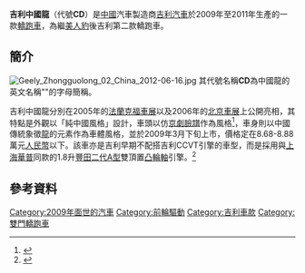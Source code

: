 {{Infobox automobile
| name = 吉利中國龍
| image = Geely Zhongguolong 01 China 2012-06-16.jpg
| aka = 吉利CD
| assembly = {{CHN}}[[浙江省|浙江省]][[臨海市|臨海市]]城東經濟開發區<ref>{{cite web|url=http://www.zqzd.com/ProductCategory/Detail/0712A332|title=吉利牌JL7185BD型轿车|publisher=專汽之都|date=2010-08-24}}</ref>
| manufacturer = [[吉利汽車|吉利汽車]]
| predecessor = [[吉利美人豹|吉利美人豹]]
| caption = 拍攝於[[上海市|上海市]][[靜安區|靜安區]]
| production = 2009–2011年
| body_style = 兩門[[轎跑車|轎跑車]]
| engine = 1.5 升''[[豐田二代A型引擎#引擎型號#5A|MR479QA]]'' [[直列四缸引擎|I4]]<br>1.8 升''[[豐田二代A型引擎#引擎型號#7A|JL481Q]]'' [[直列四缸引擎|I4]]
| transmission = 五速[[手排|手排]]<br>四速[[自排|自排]]
| wheelbase            = {{convert|1453|mm|in|1|abbr=on}}
| length               = {{convert|4085|mm|in|1|abbr=on}}
| width                = {{convert|1714|mm|in|1|abbr=on}}
| height               = {{convert|1370|mm|in|1|abbr=on}}
| weight               = {{convert|1370|kg|lb|0|abbr=on}}
| shares_with          = 
}}
'''吉利中國龍'''（代號'''CD'''）是[[中國|中國]]汽車製造商[[吉利汽車|吉利汽車]]於2009年至2011年生產的一款[[轎跑車|轎跑車]]，為繼[[吉利美人豹|美人豹]]後吉利第二款轎跑車。

==簡介==
[[File:Geely_Zhongguolong_02_China_2012-06-16.jpg|thumb]]
其代號名稱'''CD'''為中國龍的英文名稱"{{lang|en|Chinese Dragon}}"的字母簡稱。 

吉利中國龍分別在2005年的[[法蘭克福車展|法蘭克福車展]]以及2006年的[[北京車展|北京車展]]上公開亮相，其特點是外觀以「純中國風格」設計，車頭以仿[[京劇|京劇]][[臉譜|臉譜]]作為風格<ref>{{cite news|publisher=[[新京報|新京報]]|title=吉利中國龍年內上市中國龍排量改為1.8L和1.6L兩廂金剛並非上海車展展車|date=2007-08-13|page=B04}}</ref>，車身則以中國傳統象徵[[龍|龍]]的元素作為車體風格，並於2009年3月下旬上市，價格定在8.68-8.88萬元[[人民幣|人民幣]]以下。該車亦是吉利早期不配搭吉利CCVT引擎的車型，而是採用與[[上海华普汽車|上海華普]]同款的1.8升[[豐田二代A型引擎|豐田二代A型]]雙頂置[[凸輪軸|凸輪軸]]引擎。<ref>{{cite news|publisher=[[新快報|新快報]]|title=平民跑車|author=何軍|date=2009-12-09|page=C10}}</ref>

{{clear}}

==參考資料==
{{reflist}}

{{Geely}}
[[Category:2009年面世的汽車|Category:2009年面世的汽車]]
[[Category:前輪驅動|Category:前輪驅動]]
[[Category:吉利車款|Category:吉利車款]]
[[Category:雙門轎跑車|Category:雙門轎跑車]]

{{Car-stub}}